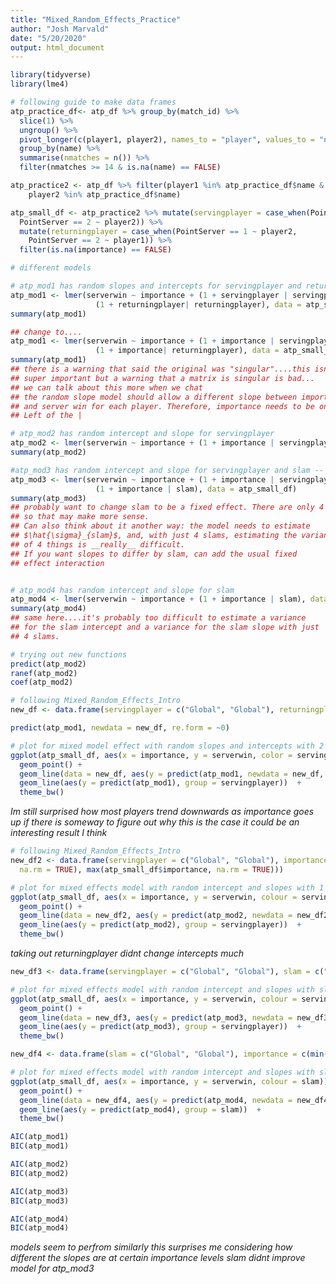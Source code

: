```yaml
---
title: "Mixed_Random_Effects_Practice"
author: "Josh Marvald"
date: "5/20/2020"
output: html_document
---
```


```r
library(tidyverse)
library(lme4)
```

```r
# following guide to make data frames
atp_practice_df<- atp_df %>% group_by(match_id) %>%
  slice(1) %>%
  ungroup() %>%
  pivot_longer(c(player1, player2), names_to = "player", values_to = "name") %>%
  group_by(name) %>%
  summarise(nmatches = n()) %>%
  filter(nmatches >= 14 & is.na(name) == FALSE)

atp_practice2 <- atp_df %>% filter(player1 %in% atp_practice_df$name &
    player2 %in% atp_practice_df$name)

atp_small_df <- atp_practice2 %>% mutate(servingplayer = case_when(PointServer == 1 ~ player1,
  PointServer == 2 ~ player2)) %>%
  mutate(returningplayer = case_when(PointServer == 1 ~ player2,
    PointServer == 2 ~ player1)) %>%
  filter(is.na(importance) == FALSE)
```


```r
# different models 

# atp_mod1 has random slopes and intercepts for servingplayer and returningplayer
atp_mod1 <- lmer(serverwin ~ importance + (1 + servingplayer | servingplayer) + 
                   (1 + returningplayer| returningplayer), data = atp_small_df)
summary(atp_mod1)

## change to....
atp_mod1 <- lmer(serverwin ~ importance + (1 + importance | servingplayer) + 
                   (1 + importance| returningplayer), data = atp_small_df)
summary(atp_mod1)
## there is a warning that said the original was "singular"....this isn't
## super important but a warning that a matrix is singular is bad...
## we can talk about this more when we chat
## the random slope model should allow a different slope between importance
## and server win for each player. Therefore, importance needs to be on the 
## Left of the | 

# atp_mod2 has random intercept and slope for servingplayer
atp_mod2 <- lmer(serverwin ~ importance + (1 + importance | servingplayer), data = atp_small_df)
summary(atp_mod2)

#atp_mod3 has random intercept and slope for servingplayer and slam -- maybe surface improves model
atp_mod3 <- lmer(serverwin ~ importance + (1 + importance | servingplayer) +
                   (1 + importance | slam), data = atp_small_df)
summary(atp_mod3)
## probably want to change slam to be a fixed effect. There are only 4 slams ever
## so that may make more sense. 
## Can also think about it another way: the model needs to estimate 
## $\hat{\sigma}_{slam}$, and, with just 4 slams, estimating the variance
## of 4 things is __really__ difficult.
## If you want slopes to differ by slam, can add the usual fixed
## effect interaction


# atp_mod4 has random intercept and slope for slam
atp_mod4 <- lmer(serverwin ~ importance + (1 + importance | slam), data = atp_small_df)
summary(atp_mod4)
## same here....it's probably too difficult to estimate a variance
## for the slam intercept and a variance for the slam slope with just
## 4 slams.
```


```r
# trying out new functions
predict(atp_mod2)
ranef(atp_mod2)
coef(atp_mod2)
```


```r
# following Mixed_Random_Effects_Intro 
new_df <- data.frame(servingplayer = c("Global", "Global"), returningplayer = c("Global", "Global"), importance = c(min(atp_small_df$importance, na.rm = TRUE), max(atp_small_df$importance, na.rm = TRUE)))

predict(atp_mod1, newdata = new_df, re.form = ~0)

# plot for mixed model effect with random slopes and intercepts with 2 random effects
ggplot(atp_small_df, aes(x = importance, y = serverwin, color = servingplayer)) +
  geom_point() +
  geom_line(data = new_df, aes(y = predict(atp_mod1, newdata = new_df, re.form = ~0)), size = 2) + 
  geom_line(aes(y = predict(atp_mod1), group = servingplayer))  +
  theme_bw() 
```
*Im still surprised how most players trend downwards as importance goes up*
*if there is someway to figure out why this is the case it could be an interesting result I think*


```r
# following Mixed_Random_Effects_Intro 
new_df2 <- data.frame(servingplayer = c("Global", "Global"), importance = c(min(atp_small_df$importance,
  na.rm = TRUE), max(atp_small_df$importance, na.rm = TRUE)))

# plot for mixed effects model with random intercept and slopes with 1 random effect
ggplot(atp_small_df, aes(x = importance, y = serverwin, colour = servingplayer)) +
  geom_point() +
  geom_line(data = new_df2, aes(y = predict(atp_mod2, newdata = new_df2, re.form = ~0)), size = 2)  + 
  geom_line(aes(y = predict(atp_mod2), group = servingplayer))  +
  theme_bw() 
```
*taking out returningplayer didnt change intercepts much*

```r
new_df3 <- data.frame(servingplayer = c("Global", "Global"), slam = c("Global", "Global"), importance = c(min(atp_small_df$importance, na.rm = TRUE), max(atp_small_df$importance, na.rm = TRUE)))

# plot for mixed effects model with random intercept and slopes with slam and servingplayer
ggplot(atp_small_df, aes(x = importance, y = serverwin, colour = servingplayer)) +
  geom_point() +
  geom_line(data = new_df3, aes(y = predict(atp_mod3, newdata = new_df3, re.form = ~0)), size = 2)  + 
  geom_line(aes(y = predict(atp_mod3), group = servingplayer))  +
  theme_bw() 
```


```r
new_df4 <- data.frame(slam = c("Global", "Global"), importance = c(min(atp_small_df$importance, na.rm = TRUE), max(atp_small_df$importance, na.rm = TRUE)))

# plot for mixed effects model with random intercept and slopes with slam 
ggplot(atp_small_df, aes(x = importance, y = serverwin, colour = slam)) +
  geom_point() +
  geom_line(data = new_df4, aes(y = predict(atp_mod4, newdata = new_df4, re.form = ~0)), size = 2)  + 
  geom_line(aes(y = predict(atp_mod4), group = slam))  +
  theme_bw() 
```


```r

AIC(atp_mod1)
BIC(atp_mod1)

AIC(atp_mod2)
BIC(atp_mod2)

AIC(atp_mod3)
BIC(atp_mod3)

AIC(atp_mod4)
BIC(atp_mod4)
```
*models seem to perfrom similarly*
*this surprises me considering how different the slopes are at certain importance levels*
*slam didnt improve model for atp_mod3*

<!-- I think you might get different results here after getting rid of those singularity problems -->

